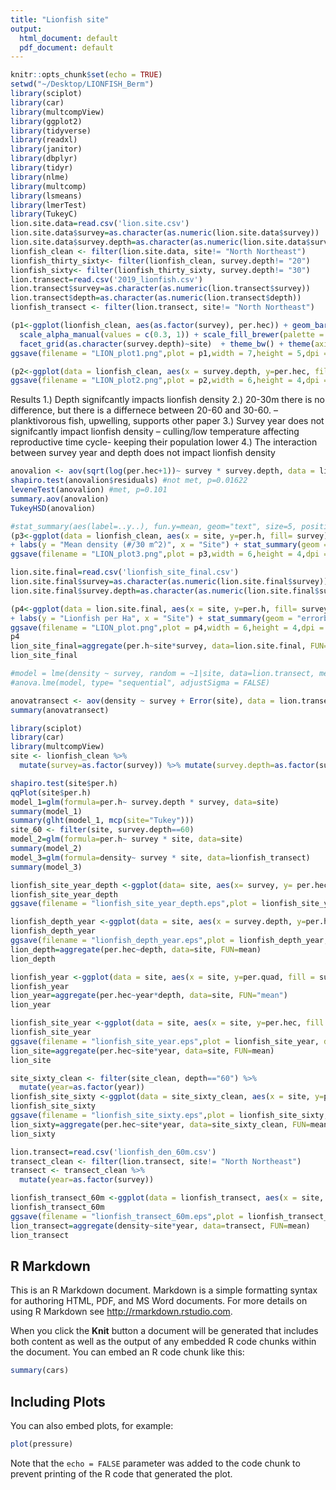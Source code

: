 ```yaml
---
title: "Lionfish site"
output:
  html_document: default
  pdf_document: default
---
```


```r
knitr::opts_chunk$set(echo = TRUE)
setwd("~/Desktop/LIONFISH_Berm")
library(sciplot)
library(car)
library(multcompView)
library(ggplot2)
library(tidyverse)
library(readxl)
library(janitor)
library(dbplyr)
library(tidyr)
library(nlme)
library(multcomp)
library(lsmeans)
library(lmerTest)
library(TukeyC)
lion.site.data=read.csv('lion.site.csv')
lion.site.data$survey=as.character(as.numeric(lion.site.data$survey))
lion.site.data$survey.depth=as.character(as.numeric(lion.site.data$survey.depth))
lionfish_clean <- filter(lion.site.data, site!= "North Northeast")
lionfish_thirty_sixty<- filter(lionfish_clean, survey.depth!= "20")
lionfish_sixty<- filter(lionfish_thirty_sixty, survey.depth!= "30")
lion.transect=read.csv('2019_lionfish.csv')
lion.transect$survey=as.character(as.numeric(lion.transect$survey))
lion.transect$depth=as.character(as.numeric(lion.transect$depth))
lionfish_transect <- filter(lion.transect, site!= "North Northeast")
```

```r
(p1<-ggplot(lionfish_clean, aes(as.factor(survey), per.hec)) + geom_bar(aes(fill = survey.depth, alpha = survey), position = "dodge", stat = "summary", fun.y = "mean", color = "black") + labs(y = "Lionfish per Ha", x = "") + stat_summary(geom = "errorbar", fun.data = mean_se)+
  scale_alpha_manual(values = c(0.3, 1)) + scale_fill_brewer(palette = "YlGnBu") +
  facet_grid(as.character(survey.depth)~site)  + theme_bw() + theme(axis.text.x = element_text(angle = 45, size = 12, hjust = 1)) + theme(legend.position = "none") + theme(axis.text = element_text(size = 12), axis.title = element_text(size = 14)))
ggsave(filename = "LION_plot1.png",plot = p1,width = 7,height = 5,dpi = 600)
```
```r
(p2<-ggplot(data = lionfish_clean, aes(x = survey.depth, y=per.hec, fill = survey)) + geom_bar(stat = "summary", fun.y = "mean", position = "dodge", color = "black") + labs(y = "Lionfish per Ha", x = "Depth (m)") + stat_summary(geom = "errorbar", fun.data = mean_se, position = "dodge") + scale_fill_brewer(palette = "Paired", labels = c("2014", "2019"), name = ("Survey year")) +theme_classic() + theme(legend.title = element_text(size = 14), legend.text = element_text(size = 12)) + theme(axis.text = element_text(size = 12), axis.title = element_text(size = 14)))
ggsave(filename = "LION_plot2.png",plot = p2,width = 6,height = 4,dpi = 600)
```

Results
1.) Depth signifcantly impacts lionfish density
2.) 20-30m there is no difference, but there is a differnece between 20-60 and 30-60.
-- planktivorous fish, upwelling, supports other paper
3.) Survey year does not signifcantly impact lionfish density
-- culling/low temperature affecting reproductive time cycle- keeping their population lower
4.) The interaction between survey year and depth does not impact lionfish density 


```r
anovalion <- aov(sqrt(log(per.hec+1))~ survey * survey.depth, data = lion.site.data)
shapiro.test(anovalion$residuals) #not met, p=0.01622
leveneTest(anovalion) #met, p=0.101
summary.aov(anovalion)
TukeyHSD(anovalion)
```

```r
#stat_summary(aes(label=..y..), fun.y=mean, geom="text", size=5, position = position_dodge(0.85), vjust = -0.5) = how to show the means
(p3<-ggplot(data = lionfish_clean, aes(x = site, y=per.h, fill= survey)) + geom_bar(stat = "summary", fun.y = "mean", position = "dodge", color = "black")
+ labs(y = "Mean density (#/30 m^2)", x = "Site") + stat_summary(geom = "errorbar", fun.data = mean_se, position = "dodge") + scale_fill_brewer(palette = "Paired", labels = c("2014", "2019"), name = ("Survey year")) +theme_classic() + theme(legend.title = element_text(size = 14), legend.text = element_text(size = 12)) + theme(axis.text = element_text(size = 12), axis.title = element_text(size = 14)) + theme(axis.text.x = element_text(angle = 20, hjust = 1)))
ggsave(filename = "LION_plot3.png",plot = p3,width = 6,height = 4,dpi = 600)
```

```r
lion.site.final=read.csv('lionfish_site_final.csv')
lion.site.final$survey=as.character(as.numeric(lion.site.final$survey))
lion.site.final$survey.depth=as.character(as.numeric(lion.site.final$survey.depth))
```

```r
(p4<-ggplot(data = lion.site.final, aes(x = site, y=per.h, fill= survey)) + geom_bar(stat = "summary", fun.y = "mean", position = "dodge", color = "black")
+ labs(y = "Lionfish per Ha", x = "Site") + stat_summary(geom = "errorbar", fun.data = mean_se, position = "dodge") + scale_fill_brewer(palette = "Paired", labels = c("2014", "2019"), name = ("Survey year")) +theme_classic() + theme(legend.title = element_text(size = 14), legend.text = element_text(size = 12)) + theme(axis.text = element_text(size = 12), axis.title = element_text(size = 14)) + theme(axis.text.x = element_text(angle = 20, hjust = 1)))
ggsave(filename = "LION_plot.png",plot = p4,width = 6,height = 4,dpi = 600)
p4
lion_site_final=aggregate(per.h~site*survey, data=lion.site.final, FUN=mean)
lion_site_final
```

```r
#model = lme(density ~ survey, random = ~1|site, data=lion.transect, method= "REML")
#anova.lme(model, type= "sequential", adjustSigma = FALSE)

anovatransect <- aov(density ~ survey + Error(site), data = lion.transect)
summary(anovatransect)
```
```r
library(sciplot)
library(car)
library(multcompView)
site <- lionfish_clean %>%
  mutate(survey=as.factor(survey)) %>% mutate(survey.depth=as.factor(survey.depth))
```
```r
shapiro.test(site$per.h)
qqPlot(site$per.h)
model_1=glm(formula=per.h~ survey.depth * survey, data=site)
summary(model_1)
summary(glht(model_1, mcp(site="Tukey")))
site_60 <- filter(site, survey.depth==60)
model_2=glm(formula=per.h~ survey * site, data=site)
summary(model_2)
model_3=glm(formula=density~ survey * site, data=lionfish_transect)
summary(model_3)
```


```r
lionfish_site_year_depth <-ggplot(data= site, aes(x= survey, y= per.hec, fill= survey)) + geom_bar(stat = "summary", fun.y = "mean", position = "dodge", color = "black") + labs(y = "Lionfish per Ha", x = "") + stat_summary(geom = "errorbar", fun.data = mean_se) + scale_alpha_manual(values = c(0.3, 1)) + scale_fill_brewer(palette = "YlGnBu") + facet_grid(survey.depth~site) + theme_bw() + theme(axis.text.x = element_text(angle = 45, size = 12, hjust = 1)) + theme(legend.position = "none") + theme(axis.text = element_text(size = 12), axis.title = element_text(size = 14))
lionfish_site_year_depth
ggsave(filename = "lionfish_site_year_depth.eps",plot = lionfish_site_year_depth, device = "eps",width = 6,height = 4,dpi = 600)
```

```r
lionfish_depth_year <-ggplot(data = site, aes(x = survey.depth, y=per.hec, fill = survey)) + geom_bar(stat = "summary", fun.y = "mean", position = "dodge", color = "black") + labs(y = "Lionfish per Ha", x = "Depth (m)") + stat_summary(geom = "errorbar", fun.data = mean_se, position = "dodge") + scale_fill_brewer(palette = "Paired", labels = c("2014", "2019"), name = ("Survey Year")) +theme_classic() + theme(legend.title = element_text(size = 14), legend.text = element_text(size = 12)) + theme(axis.text = element_text(size = 12), axis.title = element_text(size = 14))
lionfish_depth_year
ggsave(filename = "lionfish_depth_year.eps",plot = lionfish_depth_year, device = "eps",width = 6,height = 4,dpi = 600)
lion_depth=aggregate(per.hec~depth, data=site, FUN=mean)
lion_depth
```


```r
lionfish_year <-ggplot(data = site, aes(x = site, y=per.quad, fill = survey)) + geom_bar(stat = "summary", fun.y = "mean", position = "dodge", color = "black") + labs(y = "Lionfish per Ha", x = "Location") + stat_summary(geom = "errorbar", fun.data = mean_se, position = "dodge") + scale_fill_brewer(palette = "Paired", labels = c("2014", "2019"), name = ("Survey year")) +theme_classic() + theme(legend.title = element_text(size = 14), legend.text = element_text(size = 12)) + theme(axis.text = element_text(size = 12), axis.title = element_text(size = 14))
lionfish_year
lion_year=aggregate(per.hec~year*depth, data=site, FUN="mean")
lion_year
```

```r
lionfish_site_year <-ggplot(data = site, aes(x = site, y=per.hec, fill = survey)) + geom_bar(stat = "summary", fun.y = "mean", position = "dodge", color = "black") + labs(y = "Lionfish per Ha", x = "Location") + stat_summary(geom = "errorbar", fun.data = mean_se, position = "dodge") + scale_fill_brewer(palette = "Paired", labels = c("2014", "2019"), name = ("Survey Year")) +theme_classic() + theme(legend.title = element_text(size = 14), legend.text = element_text(size = 12)) + theme(axis.text = element_text(size = 12), axis.title = element_text(size = 14))
lionfish_site_year
ggsave(filename = "lionfish_site_year.eps",plot = lionfish_site_year, device = "eps",width = 7,height = 4,dpi = 600)
lion_site=aggregate(per.hec~site*year, data=site, FUN=mean)
lion_site
```
```r
site_sixty_clean <- filter(site_clean, depth=="60") %>%
  mutate(year=as.factor(year))
lionfish_site_sixty <-ggplot(data = site_sixty_clean, aes(x = site, y=per.hec, fill = year)) + geom_bar(stat = "summary", fun.y = "mean", position = "dodge", color = "black") + labs(y = "Lionfish per Ha", x = "Site") + stat_summary(geom = "errorbar", fun.data = mean_se, position = "dodge") + scale_fill_brewer(palette = "Paired", labels = c("2014", "2019"), name = ("Survey Year")) +theme_classic() + theme(legend.title = element_text(size = 14), legend.text = element_text(size = 12)) + theme(axis.text = element_text(size = 12), axis.title = element_text(size = 14))
lionfish_site_sixty
ggsave(filename = "lionfish_site_sixty.eps",plot = lionfish_site_sixty, device = "eps",width = 8,height = 4,dpi = 600)
lion_sixty=aggregate(per.hec~site*year, data=site_sixty_clean, FUN=mean)
lion_sixty
```

```r
lion.transect=read.csv('lionfish_den_60m.csv')
transect_clean <- filter(lion.transect, site!= "North Northeast")
transect <- transect_clean %>%
  mutate(year=as.factor(survey))
```

```r
lionfish_transect_60m <-ggplot(data = lionfish_transect, aes(x = site, y=density, fill= survey)) + geom_bar(stat = "summary", fun.y = "mean", position = "dodge", color = "black") +labs(y = "Mean Density (#/60 m^2)", x = "Location") + stat_summary(geom = "errorbar", fun.data = mean_se, position = "dodge") + scale_fill_brewer(palette = "Paired", labels = c("2014", "2019"), name = ("Survey Year")) + theme_classic() + theme(legend.title = element_text(size = 14), legend.text = element_text(size = 12)) + theme(axis.text = element_text(size = 12), axis.title = element_text(size = 14)) 
lionfish_transect_60m
ggsave(filename = "lionfish_transect_60m.eps",plot = lionfish_transect_60m, device = "eps",width = 7,height = 4,dpi = 600)
lion_transect=aggregate(density~site*year, data=transect, FUN=mean)
lion_transect
```
## R Markdown

This is an R Markdown document. Markdown is a simple formatting syntax for authoring HTML, PDF, and MS Word documents. For more details on using R Markdown see <http://rmarkdown.rstudio.com>.

When you click the **Knit** button a document will be generated that includes both content as well as the output of any embedded R code chunks within the document. You can embed an R code chunk like this:

```r
summary(cars)
```

## Including Plots

You can also embed plots, for example:

```r
plot(pressure)
```

Note that the `echo = FALSE` parameter was added to the code chunk to prevent printing of the R code that generated the plot.
